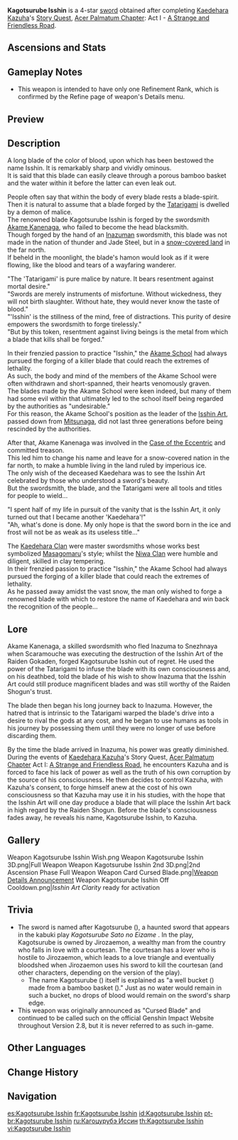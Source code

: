 {{About|the obtainable weapon|the versions of this weapon that appear in quests|Prized Isshin Blade (Awakened)|and|Prized Isshin Blade (Shattered)}}
{{Weapon Infobox
|id             = 
|image          = <gallery>
Weapon Kagotsurube Isshin.png|Base
Weapon Kagotsurube Isshin 2nd.png|2nd Ascension
</gallery>
|type           = Sword
|quality        = 4
|base_atk       = 42
|2nd_stat_type  = ATK
|2nd_stat       = 9%
|series         = 
|releaseDate    = 
|obtain         = Quests
|quest          = Ere the End, a Glance Back
|passive        = Isshin Art Clarity
|effect         = When a Normal, Charged, or Plunging Attack hits an opponent, it will whip up a Hewing Gale, dealing AoE DMG equal to 180% of ATK and increasing ATK by 15% for 8s. This effect can be triggered once every 8s.
|maxrank        = 1
|eff_att1       = AoE
|eff_att2       = Physical DMG
|eff_att3       = ATK
|eff_att4       = Effect Triggered by Normal Attack
}}
{{Description|This famed blade was born in a nation to the far north. But in the name of "Isshin," it was stained with many a dark deed on its home-bound journey.}}
'''Kagotsurube Isshin''' is a 4-star [[sword]] obtained after completing [[Kaedehara Kazuha]]'s [[Story Quest]], [[Acer Palmatum Chapter]]: Act I - [[A Strange and Friendless Road]].

==Ascensions and Stats==
{{Weapon Ascensions and Stats
|ascendMat1 = Mask of the Wicked Lieutenant
|ascendMat2 = Mask of the Tiger's Bite
|ascendMat3 = Mask of the One-Horned
|ascendMat4 = Mask of the Kijin
|bossMat1   = Gloomy Statuette
|bossMat2   = Dark Statuette
|bossMat3   = Deathly Statuette
|commonMat1 = Spectral Husk
|commonMat2 = Spectral Heart
|commonMat3 = Spectral Nucleus
}}

==Gameplay Notes==
* This weapon is intended to have only one Refinement Rank, which is confirmed by the Refine page of weapon's Details menu.

==Preview==
{{Preview
|file1=Weapon Kagotsurube Isshin Passive
|caption=Audio: {{A|Kagotsurube Isshin Passive Sound.ogg}}
}}

==Description==
A long blade of the color of blood, upon which has been bestowed the name Isshin. It is remarkably sharp and vividly ominous.<br />
It is said that this blade can easily cleave through a porous bamboo basket and the water within it before the latter can even leak out.

People often say that within the body of every blade rests a blade-spirit.<br />
Then it is natural to assume that a blade forged by the [[Tatarigami]] is dwelled by a demon of malice.<br />
The renowned blade Kagotsurube Isshin is forged by the swordsmith [[Akame Kanenaga]], who failed to become the head blacksmith.<br />
Though forged by the hand of an [[Inazuma]]n swordsmith, this blade was not made in the nation of thunder and Jade Steel, but in a [[Snezhnaya|snow-covered land]] in the far north.<br />
If beheld in the moonlight, the blade's hamon would look as if it were flowing, like the blood and tears of a wayfaring wanderer.

"The 'Tatarigami' is pure malice by nature. It bears resentment against mortal desire."<br />
"Swords are merely instruments of misfortune. Without wickedness, they will not birth slaughter. Without hate, they would never know the taste of blood."<br />
"'Isshin' is the stillness of the mind, free of distractions. This purity of desire empowers the swordsmith to forge tirelessly."<br />
"But by this token, resentment against living beings is the metal from which a blade that kills shall be forged."

In their frenzied passion to practice "Isshin," the [[Akame School]] had always pursued the forging of a killer blade that could reach the extremes of lethality.<br />
As such, the body and mind of the members of the Akame School were often withdrawn and short-spanned, their hearts venomously graven.<br />
The blades made by the Akame School were keen indeed, but many of them had some evil within that ultimately led to the school itself being regarded by the authorities as "undesirable."<br />
For this reason, the Akame School's position as the leader of the [[Isshin Art]], passed down from [[Akame Mitsunaga|Mitsunaga]], did not last three generations before being rescinded by the authorities.

After that, Akame Kanenaga was involved in the [[Raiden Gokaden#Case of the Eccentric|Case of the Eccentric]] and committed treason.<br />
This led him to change his name and leave for a snow-covered nation in the far north, to make a humble living in the land ruled by imperious ice.<br />
The only wish of the deceased Kaedehara was to see the Isshin Art celebrated by those who understood a sword's beauty.<br />
But the swordsmith, the blade, and the Tatarigami were all tools and titles for people to wield...

"I spent half of my life in pursuit of the vanity that is the Isshin Art, it only turned out that I became another 'Kaedehara'!"<br />
"Ah, what's done is done. My only hope is that the sword born in the ice and frost will not be as weak as its useless title..."

The [[Kaedehara Clan]] were master swordsmiths whose works best symbolized [[Futsu Masayoshi|Masagomaru]]'s style; whilst the [[Niwa Clan]] were humble and diligent, skilled in clay tempering.<br />
In their frenzied passion to practice "Isshin," the Akame School had <!--
text shows like this with a random extra line break in archive
-->always pursued the forging of a killer blade that could reach the extremes of lethality.<br />
As he passed away amidst the vast snow, the man only wished to forge a renowned blade with which to restore the name of Kaedehara and win back the recognition of the people...
<!--
==Lore==
-->

==Lore==
Akame Kanenaga, a skilled swordsmith who fled Inazuma to Snezhnaya when Scaramouche was executing the destruction of the Isshin Art of the Raiden Gokaden, forged Kagotsurube Isshin out of regret. He used the power of the Tatarigami to infuse the blade with its own consciousness and, on his deathbed, told the blade of his wish to show Inazuma that the Isshin Art could still produce magnificent blades and was still worthy of the Raiden Shogun's trust.

The blade then began his long journey back to Inazuma. However, the hatred that is intrinsic to the Tatarigami warped the blade's drive into a desire to rival the gods at any cost, and he began to use humans as tools in his journey by possessing them until they were no longer of use before discarding them.

By the time the blade arrived in Inazuma, his power was greatly diminished. During the events of [[Kaedehara Kazuha]]'s Story Quest, [[Acer Palmatum Chapter]] Act I: [[A Strange and Friendless Road]], he encounters Kazuha and is forced to face his lack of power as well as the truth of his own corruption by the source of his consciousness. He then decides to control Kazuha, with Kazuha's consent, to forge himself anew at the cost of his own consciousness so that Kazuha may use it in his studies, with the hope that the Isshin Art will one day produce a blade that will place the Isshin Art back in high regard by the Raiden Shogun. Before the blade's consciousness fades away, he reveals his name, Kagotsurube Isshin, to Kazuha.

==Gallery==
<gallery>
Weapon Kagotsurube Isshin Wish.png
Weapon Kagotsurube Isshin 3D.png|Full Weapon
Weapon Kagotsurube Isshin 2nd 3D.png|2nd Ascension Phase Full Weapon
Weapon Card Cursed Blade.png|[https://twitter.com/GenshinImpact/status/1545981136664395777 Weapon Details Announcement]
Weapon Kagotsurube Isshin Off Cooldown.png|''Isshin Art Clarity'' ready for activation
</gallery>

==Trivia==
* The sword is named after Kagotsurube ({{ja|籠釣瓶}}), a haunted sword that appears in the kabuki play ''Kagotsurube Sato no Eizame'' {{Lang|ja={{w|ja:籠釣瓶花街酔醒|籠釣瓶花街酔醒}}}}. In the play, Kagotsurube is owned by Jirozaemon, a wealthy man from the country who falls in love with a courtesan. The courtesan has a lover who is hostile to Jirozaemon, which leads to a love triangle and eventually bloodshed when Jirozaemon uses his sword to kill the courtesan (and other characters, depending on the version of the play).
** The name Kagotsurube ({{ja|籠釣瓶}}) itself is explained as "a well bucket ({{ja|釣瓶|rm=tsurube}}) made from a bamboo basket ({{ja|籠|rm=kago}})." Just as no water would remain in such a bucket, no drops of blood would remain on the sword's sharp edge.
* This weapon was originally announced as "Cursed Blade" and continued to be called such on the official Genshin Impact Website throughout Version 2.8, but it is never referred to as such in-game.

==Other Languages==
{{Flex|
===Weapon===
{{Other Languages
|en      = Kagotsurube Isshin
|zhs     = 笼钓瓶一心
|zhs_rm  = Lóngdiàopíng Yīxīn
|zht     = 籠釣瓶一心
|zht_rm  = Lóngdiàopíng Yīxīn
|ja      = 籠釣瓶一心
|ja_rm   = Kagotsurube Isshin
|ko      = 카고츠루베 잇신
|ko_rm   = Kagocheurube Itsin
|es      = Kagotsurube Isshin
|fr      = Kagotsurube Isshin
|ru      = Кагоцурубэ Иссин
|th      = Kagotsurube Isshin
|vi      = Kagotsurube Isshin
|de      = Kagotsurube Isshin
|pt      = Kagotsurube Isshin
|tr      = Kagotsurube Isshin
|it      = Kagotsurube Isshin
}}
|
===Passive===
{{Other Languages
|en      = Isshin Art Clarity
|zhs     = 澄澄一心传
|zhs_rm  = Chéngchéng Yīxīn-chuán
|zht     = 澄澄一心傳
|zht_rm  = Chéngchéng Yīxīn-chuán
|zh_tl   = 
|ja      = 澄・一心伝
|ja_rm   = Chou - Isshinden{{Assumed}}
|ja_tl   = Clarity - Isshin Art
|ko      = 투명한 잇신의 기술
|ko_rm   = Tumyeonghan Itsin-ui Gisul
|ko_tl   = Transparent Art of Isshin
|es      = Claridad de la técnica Isshin
|es_tl   = Isshin Clarity of Technique
|fr      = Clarté de l'Art Isshin
|fr_tl   = Isshin Art Clarity
|ru      = Ясность искусства Иссин
|ru_tl   = Isshin Art Clarity
|th      = Isshin Art Clarity
|vi      = Tinh Hoa Isshin
|vi_tl   = 
|de      = Klarheit der Isshin-Schule
|de_tl   = 
|id      = Isshin Art Clarity
|pt      = Claridade da Arte Isshin
|pt_tl   = 
|tr      = Berrak Isshin Sanatı
|tr_tl   = 
|it      = Chiarezza dell'arte Isshin
|it_tl   = 
}}
}}

==Change History==
{{Change History|2.8}}

==Navigation==
{{Weapon Navbox|type=Swords}}

[[es:Kagotsurube Isshin]]
[[fr:Kagotsurube Isshin]]
[[id:Kagotsurube Isshin]]
[[pt-br:Kagotsurube Isshin]]
[[ru:Кагоцурубэ Иссин]]
[[th:Kagotsurube Isshin]]
[[vi:Kagotsurube Isshin]]